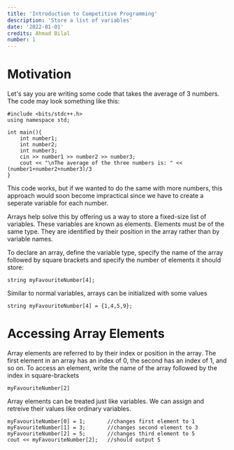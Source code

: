 ```yaml
---
title: 'Introduction to Competitive Programming'
description: 'Store a list of variables'
date: '2022-01-01'
credits: Ahmad Bilal
number: 1
---
```


# Motivation

Let's say you are writing some code that takes the average of 3 numbers. The code may look something like this:

```
#include <bits/stdc++.h>
using namespace std;

int main(){
    int number1;
    int number2;
    int number3;
    cin >> number1 >> number2 >> number3;
    cout << "\nThe average of the three numbers is: " <<  (number1+number2+number3)/3
}
```

This code works, but if we wanted to do the same with more numbers, this approach would soon become impractical since we have to create a seperate variable for each number.

Arrays help solve this by offering us a way to store a fixed-size list of variables. These variables are known as elements. Elements must be of the same type. They are identified by their position in the array rather than by variable names.

To declare an array, define the variable type, specify the name of the array followed by square brackets and specify the number of elements it should store:

```
string myFavouriteNumber[4];
```

Similar to normal variables, arrays can be initialized with some values

```
string myFavouriteNumber[4] = {1,4,5,9};
```

# Accessing Array Elements

Array elements are referred to by their index or position in the array. The first element in an array has an index of 0, the second has an index of 1, and so on. To access an element, write the name of the array followed by the index in square-brackets

```
myFavouriteNumber[2]
```

Array elements can be treated just like variables. We can assign and retreive their values like ordinary variables.

```
myFavouriteNumber[0] = 1;       //changes first element to 1
myFavouriteNumber[1] = 3;       //changes second element to 3
myFavouriteNumber[2] = 5;       //changes third element to 5
cout << myFavouriteNumber[2];   //should output 5
```
